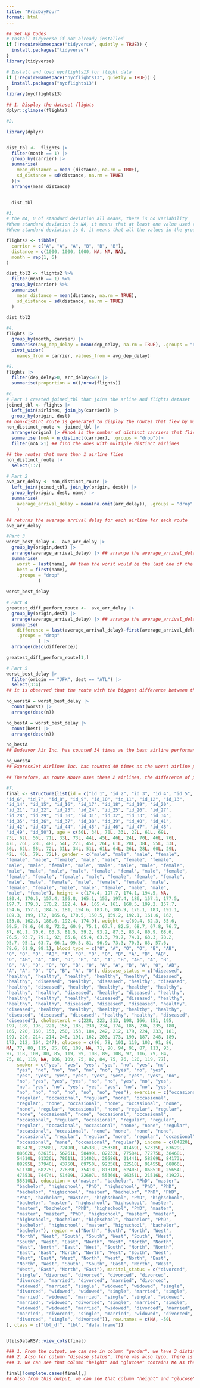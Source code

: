 ```yaml
---
title: "PracDayFour"
format: html
---
```


```r
## Set Up Codes
# Install tidyverse if not already installed
if (!requireNamespace("tidyverse", quietly = TRUE)) {
  install.packages("tidyverse")
}
library(tidyverse)

# Install and load nycflights13 for flight data
if (!requireNamespace("nycflights13", quietly = TRUE)) {
  install.packages("nycflights13")
}
library(nycflights13)
```

```r
## 1. Display the dataset flights
dplyr::glimpse(flights)
```

```r
#2.

library(dplyr)


dist_tbl <-  flights |> 
  filter(month == 1) |> 
  group_by(carrier) |>
  summarise(
    mean_distance = mean (distance, na.rm = TRUE),
    sd_distance = sd(distance, na.rm = TRUE) 
  )|>
  arrange(mean_distance)


  dist_tbl
```

```r
#3.
# the NA, 0 of standard deviation all means, there is no variability
#When standard deviation is NA, it means that at least one value used to calculate is missing in the group.
#When standard deviation is 0, it means that all the values in the group are exactly the same, no variance occure

flights2 <- tibble(
  carrier = c("A", "A", "A", "B", "B", "B"),
  distance = c(1000, 1000, 1000, NA, NA, NA),
  month = rep(1, 6)
)

dist_tbl2 <- flights2 %>%
  filter(month == 1) %>%
  group_by(carrier) %>%
  summarise(
    mean_distance = mean(distance, na.rm = TRUE),
    sd_distance = sd(distance, na.rm = TRUE)
  )

dist_tbl2

```

```r
#4. 
flights |> 
  group_by(month, carrier) |> 
  summarise(avg_dep_delay = mean(dep_delay, na.rm = TRUE), .groups = "drop") |>  
  pivot_wider(
    names_from = carrier, values_from = avg_dep_delay)

```

```r
#5. 
flights |> 
  filter(dep_delay>0, arr_delay<=0) |> 
  summarise(proportion = n()/nrow(flights))

```

```r
#6. 
# Part 1 created joined_tbl that joins the arline and flights dataset
joined_tbl <- flights |> 
  left_join(airlines, join_by(carrier)) |> 
  group_by(origin, dest)
## non-distint_route is generated to display the routes that flew by more than 1 airline
non_distinct_route <- joined_tbl |> 
  arrange(origin) |> ##noA is the number of distinct carriers that flies the route
  summarise (noA = n_distinct(carrier), .groups = "drop")|>  
  filter(noA >1) ## find the ones with multiple distinct airlines

## the routes that more than 1 airline flies
non_distinct_route |> 
  select(1:2) 

```

```r
# Part 2
ave_arr_delay <- non_distinct_route |> 
  left_join(joined_tbl, join_by(origin, dest)) |> 
  group_by(origin, dest, name) |> 
  summarise(
    average_arrival_delay = mean(na.omit(arr_delay)), .groups = "drop"
    )

## returns the average arrival delay for each airline for each route
ave_arr_delay


```

```r
#Part 3
worst_best_delay <-  ave_arr_delay |>
  group_by(origin,dest) |> 
  arrange(average_arrival_delay) |> ## arrange the average_arrival_delays in ascending order
  summarise(
    worst = last(name), ## then the worst would be the last one of the route
    best = first(name),
    .groups = "drop"
            )
  
worst_best_delay
```

```r
# Part 4
greatest_diff_perform_route <-  ave_arr_delay |>
  group_by(origin,dest) |> 
  arrange(average_arrival_delay) |> ## arrange the average_arrival_delays in ascending order
  summarise(
    difference = last(average_arrival_delay)-first(average_arrival_delay), ## then the difference between the best and worst performing
    .groups = "drop"
            ) |> 
  arrange(desc(difference))

greatest_diff_perform_route[1,]


```

```r
# Part 5
worst_best_delay |>
  filter(origin == "JFK", dest == "ATL") |>
  select(3:4)
## it is observed that the route with the biggest difference between the best and worst performing airline, its best performing airline is : ndeavor Air Inc. worst performing airline is :ExpressJet Airlines Inc.

no_worstA = worst_best_delay |> 
  count(worst) |> 
  arrange(desc(n))

no_bestA = worst_best_delay |> 
  count(best) |>
  arrange(desc(n))

no_bestA 
## Endeavor Air Inc. has counted 34 times as the best airline performance, which has counted the most, as the best airline in all routes.

no_worstA
## ExpressJet Airlines Inc. has counted 40 times as the worst airline performance, which has counted the most, as the worst airline in all routes.

## Therefore, as route above uses these 2 airlines, the difference of performing will be greatest as the best will perfrm very well, and the worst will perform very bad.
```

```r
#7. 
final <- structure(list(id = c("id_1", "id_2", "id_3", "id_4", "id_5", 
"id_6", "id_7", "id_8", "id_9", "id_10", "id_11", "id_12", "id_13", 
"id_14", "id_15", "id_16", "id_17", "id_18", "id_19", "id_20", 
"id_21", "id_22", "id_23", "id_24", "id_25", "id_26", "id_27", 
"id_28", "id_29", "id_30", "id_31", "id_32", "id_33", "id_34", 
"id_35", "id_36", "id_37", "id_38", "id_39", "id_40", "id_41", 
"id_42", "id_43", "id_44", "id_45", "id_46", "id_47", "id_48", 
"id_49", "id_50"), age = c(50L, 34L, 70L, 33L, 22L, 61L, 69L, 
73L, 62L, 56L, 71L, 33L, 73L, 44L, 45L, 46L, 24L, 70L, 46L, 76L, 
47L, 76L, 28L, 48L, 54L, 27L, 45L, 26L, 61L, 28L, 38L, 55L, 33L, 
36L, 62L, 58L, 72L, 31L, 34L, 51L, 61L, 64L, 26L, 28L, 60L, 29L, 
42L, 46L, 79L, 72L), gender = c("male", "male", "male", "female", 
"female", "male", "female", "male", "male", "female", "female", 
"male", "male", "female", "male", "male", "male", "male", "female", 
"male", "male", "male", "male", "female", "femal", "male", "female", 
"female", "female", "female", "male", "female", "female", "female", 
"male", "male", "female", "male", "female", "female", "male", 
"female", "female", "male", "male", "female", "male", "male", 
"male", "female"), height = c(174.4, 197.7, 174.1, 194.5, NA, 
180.4, 170.5, 157.4, 196.8, 165.1, 153, 197.4, 186, 157.1, 177.5, 
197.7, 179.3, 170.2, 182.4, NA, 165.4, 161, 168.5, 199.2, 157.7, 
154.6, 157.1, 184.5, 181, 194.6, 183.6, 186.9, 176.1, 183, 191.1, 
189.3, 199, 172, 165.6, 170.5, 150.5, 159.2, 192.1, 161.6, 162, 
153.8, 162.3, 186.6, 192.4, 174.9), weight = c(69.4, 62.3, 55.6, 
69.5, 78.6, 60.8, 72.2, 60.9, 75.1, 67.7, 82.5, 68.7, 67.8, 76.7, 
87, 61.1, 70.6, 63.3, 81.5, 59.2, 93.2, 87.3, 83.4, 80.9, 68.6, 
76.5, 93.7, 79.1, 92, 65.6, 85.4, 63.3, 79.7, 74.1, 63.3, 78.2, 
95.7, 95.1, 63.7, 66.1, 99.3, 81, 96.9, 73.3, 70.3, 83, 57.6, 
78.6, 61.9, 98.1), blood_type = c("O", "A", "O", "O", "B", "AB", 
"O", "O", "O", "AB", "A", "O", "O", "O", "B", "A", "B", "AB", 
"O", "AB", "A", "AB", "O", "B", "A", "A", "B", "AB", "A", "B", 
"B", "A", "O", "O", "O", "B", "O", "A", "A", "B", "A", "O", "AB", 
"A", "A", "O", "O", "B", "A", "O"), disease_status = c("diseased", 
"healthy", "healthy", "healthy", "healthy", "healthy", "diseased", 
"healthy", "diseased", "Healthy", "diseased", "healthy", "diseased", 
"healthy", "diseased", "healthy", "healthy", "healthy", "healthy", 
"healthy", "healthy", "diseased", "healthy", "diseased", "healthy", 
"healthy", "healthy", "healthy", "diseased", "diseased", "healthy", 
"healthy", "healthy", "diseased", "diseased", "diseased", "healthy", 
"diseased", "healthy", "healthy", "healthy", "healthy", "healthy", 
"diseased", "diseased", "diseased", "healthy", "healthy", "diseased", 
"diseased"), cholesterol = c(228, 223, 213, 198, 166, 151, 195, 
199, 189, 196, 221, 156, 185, 230, 234, 174, 185, 236, 235, 180, 
165, 220, 160, 153, 250, 153, 184, 242, 212, 179, 224, 233, 181, 
199, 220, 214, 214, 248, 191, 162, 203, 173, 199, 187, 248, 189, 
173, 212, 164, 247), glucose = c(96, 78, 101, 119, 103, 91, 86, 
NA, 77, 80, 115, 85, 88, 109, NA, 71, 90, 94, 91, 87, 113, 93, 
97, 118, 109, 80, 85, 119, 99, 108, 89, 108, 97, 116, 79, 84, 
75, 81, 119, NA, 106, 109, 75, 82, 84, 75, 76, 120, 119, 77), 
    smoker = c("yes", "yes", "yes", "yes", "no", "yes", "no", 
    "yes", "no", "no", "no", "no", "no", "yes", "no", "yes", 
    "yes", "yes", "yes", "yes", "yes", "yes", "yes", "yes", "no", 
    "no", "yes", "yes", "yes", "no", "no", "yes", "no", "yes", 
    "no", "yes", "no", "yes", "yes", "yes", "no", "no", "yes", 
    "no", "no", "no", "no", "no", "no", "yes"), exercise = c("occasional", 
    "regular", "occasional", "regular", "none", "occasional", 
    "regular", "none", "occasional", "none", "occasional", "none", 
    "none", "regular", "occasional", "none", "regular", "regular", 
    "none", "occasional", "none", "occasional", "occasional", 
    "occasional", "regular", "occasional", "regular", "regular", 
    "regular", "occasional", "occasional", "none", "none", "regular", 
    "occasional", "occasional", "none", "none", "none", "none", 
    "occasional", "regular", "regular", "none", "regular", "occasional", 
    "occasional", "none", "occasional", "regular"), income = c(84820L, 
    81547L, 22588L, 72490L, 74533L, 25338L, 41469L, 57315L, 63629L, 
    88662L, 62615L, 56261L, 58499L, 82232L, 77584L, 77275L, 38468L, 
    54510L, 91326L, 78611L, 31402L, 29586L, 21441L, 58269L, 84173L, 
    88295L, 37940L, 43750L, 69750L, 92356L, 82518L, 91455L, 68866L, 
    51178L, 68275L, 27689L, 35418L, 81318L, 62405L, 86851L, 25654L, 
    47553L, 74474L, 51409L, 22607L, 55360L, 96351L, 21516L, 41927L, 
    55810L), education = c("master", "bachelor", "PhD", "master", 
    "bachelor", "highschool", "PhD", "highschool", "PhD", "PhD", 
    "bachelor", "highschool", "master", "bachelor", "PhD", "PhD", 
    "PhD", "bachelor", "master", "highschool", "PhD", "highschool", 
    "bachelor", "master", "highschool", "highschool", "master", 
    "master", "bachelor", "PhD", "highschool", "PhD", "master", 
    "master", "master", "PhD", "highschool", "master", "master", 
    "highschool", "bachelor", "highschool", "bachelor", "PhD", 
    "bachelor", "highschool", "master", "highschool", "bachelor", 
    "bachelor"), region = c("North", "South", "North", "West", 
    "North", "West", "South", "South", "West", "South", "West", 
    "South", "West", "East", "North", "West", "North", "North", 
    "West", "North", "East", "West", "South", "North", "North", 
    "East", "East", "North", "North", "West", "South", "West", 
    "West", "East", "West", "North", "West", "North", "East", 
    "North", "West", "South", "South", "East", "North", "West", 
    "West", "East", "North", "East"), marital_status = c("divorced", 
    "single", "divorced", "divorced", "divorced", "divorced", 
    "divorced", "married", "divorced", "married", "divorced", 
    "widowed", "married", "single", "widowed", "widowed", "single", 
    "divorced", "widowed", "widowed", "single", "married", "single", 
    "married", "widowed", "married", "single", "single", "widowed", 
    "married", "widowed", "divorced", "single", "married", "single", 
    "widowed", "widowed", "married", "widowed", "divorced", "married", 
    "married", "divorced", "single", "married", "widowed", "divorced", 
    "divorced", "single", "divorced")), row.names = c(NA, -50L
), class = c("tbl_df", "tbl", "data.frame"))


UtilsDataRSV::view_cols(final)

### 1. From the output, we can see in column "gender", we have 3 distinct types: male, femal, female. Which we can see femal shouldn't be there, it was a typo, should be female.
### 2. Also for column "disease_status", there was also typo, there is Healthy and healthy, we can choose to keep with one of them and change the other.
### 3. we can see that column "height" and "glucose" contains NA as the distinct values, which means they have missing values

final[!complete.cases(final),]
## Also from this output, we can see that column "height" and "glucose" have missing values
```
